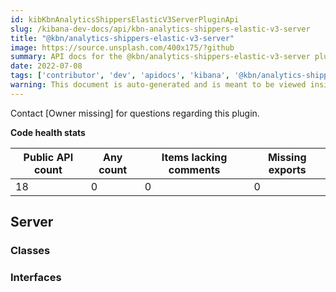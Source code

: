 ```yaml
---
id: kibKbnAnalyticsShippersElasticV3ServerPluginApi
slug: /kibana-dev-docs/api/kbn-analytics-shippers-elastic-v3-server
title: "@kbn/analytics-shippers-elastic-v3-server"
image: https://source.unsplash.com/400x175/?github
summary: API docs for the @kbn/analytics-shippers-elastic-v3-server plugin
date: 2022-07-08
tags: ['contributor', 'dev', 'apidocs', 'kibana', '@kbn/analytics-shippers-elastic-v3-server']
warning: This document is auto-generated and is meant to be viewed inside our experimental, new docs system. Reach out in #docs-engineering for more info.
---
```




Contact [Owner missing] for questions regarding this plugin.

**Code health stats**

| Public API count  | Any count | Items lacking comments | Missing exports |
|-------------------|-----------|------------------------|-----------------|
| 18 | 0 | 0 | 0 |

## Server

### Classes
<DocDefinitionList data={kbnAnalyticsShippersElasticV3ServerObj.server.classes}/>

### Interfaces
<DocDefinitionList data={kbnAnalyticsShippersElasticV3ServerObj.server.interfaces}/>

